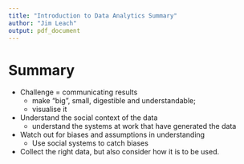 ---
title: "Introduction to Data Analytics Summary"
author: "Jim Leach"
output: pdf_document
---

# Summary

* Challenge = communicating results
    * make "big", small, digestible and understandable;
    * visualise it
    
* Understand the social context of the data
    * understand the systems at work that have generated the data
    
* Watch out for biases and assumptions in understanding
    * Use social systems to catch biases
    
* Collect the right data, but also consider how it is to be used.